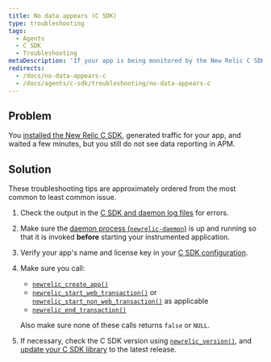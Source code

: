 ```yaml
---
title: No data appears (C SDK)
type: troubleshooting
tags:
  - Agents
  - C SDK
  - Troubleshooting
metaDescription: 'If your app is being monitored by the New Relic C SDK but isn''t reporting data, follow these troubleshooting tips.'
redirects:
  - /docs/no-data-appears-c
  - /docs/agents/c-sdk/troubleshooting/no-data-appears-c
---
```


## Problem

You [installed the New Relic C SDK](/docs/install-c-agent-compile-link-your-code), generated traffic for your app, and waited a few minutes, but you still do not see data reporting in APM.

## Solution

These troubleshooting tips are approximately ordered from the most common to least common issue.

1. Check the output in the [C SDK and daemon log files](/docs/generate-logs-troubleshooting-c-sdk) for errors.
2. Make sure the [daemon process (`newrelic-daemon`)](/docs/install-c-sdk-compile-link-your-code#daemon) is up and running so that it is invoked **before** starting your instrumented application.
3. Verify your app's name and license key in your [C SDK configuration](/docs/c-sdk-configuration).
4. Make sure you call:

   * [`newrelic_create_app()`](https://newrelic.github.io/c-sdk/libnewrelic_8h.html#a61dd90439ae3cc5060021f6ab4701132)
   * [`newrelic_start_web_transaction()`](https://newrelic.github.io/c-sdk/libnewrelic_8h.html#adbf7c1fa57482f6e0a7f291e0b5ec80f) or [`newrelic_start_non_web_transaction()`](https://newrelic.github.io/c-sdk/libnewrelic_8h.html#a88648cc287f8d7e371139dc3809b7afb) as applicable
   * [`newrelic_end_transaction()`](https://newrelic.github.io/c-sdk/libnewrelic_8h.html#acbd88933d620c21b7b19f12b6f042da8)

   Also make sure none of these calls returns `false` or `NULL`.
5. If necessary, check the C SDK version using [`newrelic_version()`](https://newrelic.github.io/c-sdk/libnewrelic_8h.html#a8aec87e54af38e466fc5f715ef591d10), and [update your C SDK library](/docs/update-your-c-sdk-library) to the latest release.

